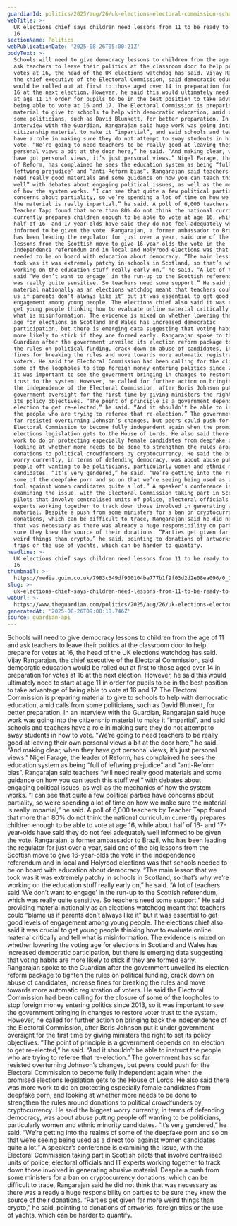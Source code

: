 ```yaml
---
guardianId: politics/2025/aug/26/uk-elections-electoral-commission-school-lessons-vote-16
webTitle: >-
  UK elections chief says children need lessons from 11 to be ready to vote at
  16
sectionName: Politics
webPublicationDate: '2025-08-26T05:00:21Z'
bodyText: >-
  Schools will need to give democracy lessons to children from the age of 11 and
  ask teachers to leave their politics at the classroom door to help prepare for
  votes at 16, the head of the UK elections watchdog has said. Vijay Rangarajan,
  the chief executive of the Electoral Commission, said democratic education
  would be rolled out at first to those aged over 14 in preparation for votes at
  16 at the next election. However, he said this would ultimately need to start
  at age 11 in order for pupils to be in the best position to take advantage of
  being able to vote at 16 and 17. The Electoral Commission is preparing
  material to give to schools to help with democratic education, amid calls from
  some politicians, such as David Blunkett, for better preparation. In an
  interview with the Guardian, Rangarajan said huge work was going into the
  citizenship material to make it “impartial”, and said schools and teachers
  have a role in making sure they do not attempt to sway students in how to
  vote. “We’re going to need teachers to be really good at leaving their own
  personal views a bit at the door here,” he said. “And making clear, when they
  have got personal views, it’s just personal views.” Nigel Farage, the leader
  of Reform, has complained he sees the education system as being “full of
  leftwing prejudice” and “anti-Reform bias”. Rangarajan said teachers “will
  need really good materials and some guidance on how you can teach this stuff
  well” with debates about engaging political issues, as well as the mechanics
  of how the system works. “I can see that quite a few political parties have
  concerns about partiality, so we’re spending a lot of time on how we make sure
  the material is really impartial,” he said. A poll of 6,000 teachers by
  Teacher Tapp found that more than 80% do not think the national curriculum
  currently prepares children enough to be able to vote at age 16, while about
  half of 16- and 17-year-olds have said they do not feel adequately well
  informed to be given the vote. Rangarajan, a former ambassador to Brazil, who
  has been leading the regulator for just over a year, said one of the big
  lessons from the Scottish move to give 16-year-olds the vote in the
  independence referendum and in local and Holyrood elections was that schools
  needed to be on board with education about democracy. “The main lesson that we
  took was it was extremely patchy in schools in Scotland, so that’s why we’re
  working on the education stuff really early on,” he said. “A lot of teachers
  said ‘We don’t want to engage’ in the run-up to the Scottish referendum, which
  was really quite sensitive. So teachers need some support.” He said providing
  material nationally as an elections watchdog meant that teachers could “blame
  us if parents don’t always like it” but it was essential to get good levels of
  engagement among young people. The elections chief also said it was crucial to
  get young people thinking how to evaluate online material critically and tell
  what is misinformation. The evidence is mixed on whether lowering the voting
  age for elections in Scotland and Wales has increased democratic
  participation, but there is emerging data suggesting that voting habits are
  more likely to stick if they are formed early. Rangarajan spoke to the
  Guardian after the government unveiled its election reform package to tighten
  the rules on political funding, crack down on abuse of candidates, increase
  fines for breaking the rules and move towards more automatic registration of
  voters. He said the Electoral Commission had been calling for the closure of
  some of the loopholes to stop foreign money entering politics since 2013, so
  it was important to see the government bringing in changes to restore voter
  trust to the system. However, he called for further action on bringing back
  the independence of the Electoral Commission, after Boris Johnson put it under
  government oversight for the first time by giving ministers the right to set
  its policy objectives. “The point of principle is a government depends on an
  election to get re-elected,” he said. “And it shouldn’t be able to instruct
  the people who are trying to referee that re-election.” The government has so
  far resisted overturning Johnson’s changes, but peers could push for the
  Electoral Commission to become fully independent again when the promised
  elections legislation gets to the House of Lords. He also said there was more
  work to do on protecting especially female candidates from deepfake porn, and
  looking at whether more needs to be done to strengthen the rules around
  donations to political crowdfunders by cryptocurrency. He said the biggest
  worry currently, in terms of defending democracy, was about abuse putting
  people off wanting to be politicians, particularly women and ethnic minority
  candidates. “It’s very gendered,” he said. “We’re getting into the realms of
  some of the deepfake porn and so on that we’re seeing being used as a direct
  tool against women candidates quite a lot.” A speaker’s conference is
  examining the issue, with the Electoral Commission taking part in Scottish
  pilots that involve centralised units of police, electoral officials and IT
  experts working together to track down those involved in generating abusive
  material. Despite a push from some ministers for a ban on cryptocurrency
  donations, which can be difficult to trace, Rangarajan said he did not think
  that was necessary as there was already a huge responsibility on parties to be
  sure they knew the source of their donations. “Parties get given far more
  weird things than crypto,” he said, pointing to donations of artworks, foreign
  trips or the use of yachts, which can be harder to quantify.
headline: >-
  UK elections chief says children need lessons from 11 to be ready to vote at
  16
thumbnail: >-
  https://media.guim.co.uk/7983c349df900104be777b1f9f03d2d2e08ea096/0_1_5000_3998/500.jpg
slug: >-
  uk-elections-chief-says-children-need-lessons-from-11-to-be-ready-to-vote-at-16
webUrl: >-
  https://www.theguardian.com/politics/2025/aug/26/uk-elections-electoral-commission-school-lessons-vote-16
generatedAt: '2025-08-26T09:00:18.746Z'
source: guardian-api
---
```

Schools will need to give democracy lessons to children from the age of 11 and ask teachers to leave their politics at the classroom door to help prepare for votes at 16, the head of the UK elections watchdog has said. Vijay Rangarajan, the chief executive of the Electoral Commission, said democratic education would be rolled out at first to those aged over 14 in preparation for votes at 16 at the next election. However, he said this would ultimately need to start at age 11 in order for pupils to be in the best position to take advantage of being able to vote at 16 and 17. The Electoral Commission is preparing material to give to schools to help with democratic education, amid calls from some politicians, such as David Blunkett, for better preparation. In an interview with the Guardian, Rangarajan said huge work was going into the citizenship material to make it “impartial”, and said schools and teachers have a role in making sure they do not attempt to sway students in how to vote. “We’re going to need teachers to be really good at leaving their own personal views a bit at the door here,” he said. “And making clear, when they have got personal views, it’s just personal views.” Nigel Farage, the leader of Reform, has complained he sees the education system as being “full of leftwing prejudice” and “anti-Reform bias”. Rangarajan said teachers “will need really good materials and some guidance on how you can teach this stuff well” with debates about engaging political issues, as well as the mechanics of how the system works. “I can see that quite a few political parties have concerns about partiality, so we’re spending a lot of time on how we make sure the material is really impartial,” he said. A poll of 6,000 teachers by Teacher Tapp found that more than 80% do not think the national curriculum currently prepares children enough to be able to vote at age 16, while about half of 16- and 17-year-olds have said they do not feel adequately well informed to be given the vote. Rangarajan, a former ambassador to Brazil, who has been leading the regulator for just over a year, said one of the big lessons from the Scottish move to give 16-year-olds the vote in the independence referendum and in local and Holyrood elections was that schools needed to be on board with education about democracy. “The main lesson that we took was it was extremely patchy in schools in Scotland, so that’s why we’re working on the education stuff really early on,” he said. “A lot of teachers said ‘We don’t want to engage’ in the run-up to the Scottish referendum, which was really quite sensitive. So teachers need some support.” He said providing material nationally as an elections watchdog meant that teachers could “blame us if parents don’t always like it” but it was essential to get good levels of engagement among young people. The elections chief also said it was crucial to get young people thinking how to evaluate online material critically and tell what is misinformation. The evidence is mixed on whether lowering the voting age for elections in Scotland and Wales has increased democratic participation, but there is emerging data suggesting that voting habits are more likely to stick if they are formed early. Rangarajan spoke to the Guardian after the government unveiled its election reform package to tighten the rules on political funding, crack down on abuse of candidates, increase fines for breaking the rules and move towards more automatic registration of voters. He said the Electoral Commission had been calling for the closure of some of the loopholes to stop foreign money entering politics since 2013, so it was important to see the government bringing in changes to restore voter trust to the system. However, he called for further action on bringing back the independence of the Electoral Commission, after Boris Johnson put it under government oversight for the first time by giving ministers the right to set its policy objectives. “The point of principle is a government depends on an election to get re-elected,” he said. “And it shouldn’t be able to instruct the people who are trying to referee that re-election.” The government has so far resisted overturning Johnson’s changes, but peers could push for the Electoral Commission to become fully independent again when the promised elections legislation gets to the House of Lords. He also said there was more work to do on protecting especially female candidates from deepfake porn, and looking at whether more needs to be done to strengthen the rules around donations to political crowdfunders by cryptocurrency. He said the biggest worry currently, in terms of defending democracy, was about abuse putting people off wanting to be politicians, particularly women and ethnic minority candidates. “It’s very gendered,” he said. “We’re getting into the realms of some of the deepfake porn and so on that we’re seeing being used as a direct tool against women candidates quite a lot.” A speaker’s conference is examining the issue, with the Electoral Commission taking part in Scottish pilots that involve centralised units of police, electoral officials and IT experts working together to track down those involved in generating abusive material. Despite a push from some ministers for a ban on cryptocurrency donations, which can be difficult to trace, Rangarajan said he did not think that was necessary as there was already a huge responsibility on parties to be sure they knew the source of their donations. “Parties get given far more weird things than crypto,” he said, pointing to donations of artworks, foreign trips or the use of yachts, which can be harder to quantify.
